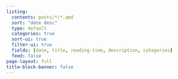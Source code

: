```yaml
---
listing:
  contents: posts/*/*.qmd 
  sort: "date desc"
  type: default
  categories: true
  sort-ui: true
  filter-ui: true
  fields: [date, title, reading-time, description, categories]
  feed: false
page-layout: full
title-block-banner: false
---
```

